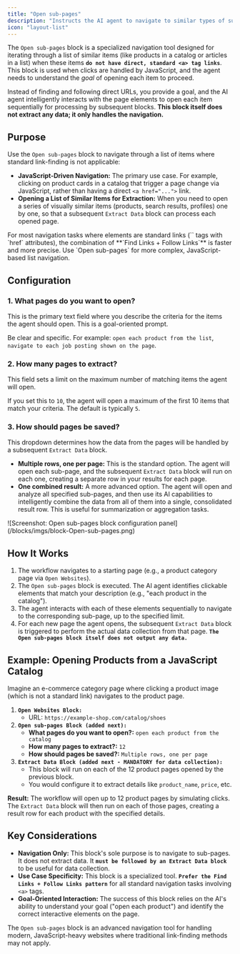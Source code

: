 ```yaml
---
title: "Open sub-pages"
description: "Instructs the AI agent to navigate to similar types of sub-pages, especially when direct links are not available (e.g., in a product catalog)."
icon: "layout-list"
---
```


The `Open sub-pages` block is a specialized navigation tool designed for iterating through a list of similar items (like products in a catalog or articles in a list) when these items **`do not have direct, standard <a> tag links`**. This block is used when clicks are handled by JavaScript, and the agent needs to understand the _goal_ of opening each item to proceed.

Instead of finding and following direct URLs, you provide a goal, and the AI agent intelligently interacts with the page elements to open each item sequentially for processing by subsequent blocks. **This block itself does not extract any data; it only handles the navigation.**

## Purpose

Use the `Open sub-pages` block to navigate through a list of items where standard link-finding is not applicable:

- **JavaScript-Driven Navigation:** The primary use case. For example, clicking on product cards in a catalog that trigger a page change via JavaScript, rather than having a direct `<a href="...">` link.
- **Opening a List of Similar Items for Extraction:** When you need to open a series of visually similar items (products, search results, profiles) one by one, so that a subsequent `Extract Data` block can process each opened page.

<Note>
  For most navigation tasks where elements are standard links (`<a>` tags with `href` attributes), the combination of **`Find Links + Follow Links`** is faster and more precise. Use `Open sub-pages` for more complex, JavaScript-based list navigation.
</Note>

## Configuration

### 1. What pages do you want to open?

This is the primary text field where you describe the criteria for the items the agent should open. This is a goal-oriented prompt.

Be clear and specific. For example: `open each product from the list`, `navigate to each job posting shown on the page`.

### 2. How many pages to extract?

This field sets a limit on the maximum number of matching items the agent will open.

If you set this to `10`, the agent will open a maximum of the first 10 items that match your criteria. The default is typically `5`.

### 3. How should pages be saved?

This dropdown determines how the data from the pages will be handled by a subsequent `Extract Data` block.

- **Multiple rows, one per page:** This is the standard option. The agent will open each sub-page, and the subsequent `Extract Data` block will run on each one, creating a separate row in your results for each page.
- **One combined result:** A more advanced option. The agent will open and analyze all specified sub-pages, and then use its AI capabilities to intelligently combine the data from all of them into a single, consolidated result row. This is useful for summarization or aggregation tasks.

<Frame caption="Screenshot: Open sub-pages block configuration panel">
  ![Screenshot: Open sub-pages block configuration panel](/blocks/imgs/block-Open-sub-pages.png)
</Frame>

## How It Works

1. The workflow navigates to a starting page (e.g., a product category page via `Open Websites`).
2. The `Open sub-pages` block is executed. The AI agent identifies clickable elements that match your description (e.g., "each product in the catalog").
3. The agent interacts with each of these elements sequentially to navigate to the corresponding sub-page, up to the specified limit.
4. For each new page the agent opens, the subsequent `Extract Data` block is triggered to perform the actual data collection from that page. **`The Open sub-pages block itself does not output any data.`**

## Example: Opening Products from a JavaScript Catalog

Imagine an e-commerce category page where clicking a product image (which is not a standard link) navigates to the product page.

1. **`Open Websites Block:`**
   - URL: `https://example-shop.com/catalog/shoes`
2. **`Open sub-pages Block (added next):`**
   - **What pages do you want to open?:** `open each product from the catalog`
   - **How many pages to extract?:** `12`
   - **How should pages be saved?:** `Multiple rows, one per page`
3. **`Extract Data Block (added next - MANDATORY for data collection):`**
   - This block will run on each of the 12 product pages opened by the previous block.
   - You would configure it to extract details like `product_name`, `price`, etc.

**Result:** The workflow will open up to 12 product pages by simulating clicks. The `Extract Data` block will then run on each of those pages, creating a result row for each product with the specified details.

## Key Considerations

- **Navigation Only:** This block's sole purpose is to navigate to sub-pages. It does not extract data. It **`must be followed by an Extract Data block`** to be useful for data collection.
- **Use Case Specificity:** This block is a specialized tool. **`Prefer the Find Links + Follow Links pattern`** for all standard navigation tasks involving `<a>` tags.
- **Goal-Oriented Interaction:** The success of this block relies on the AI's ability to understand your goal ("open each product") and identify the correct interactive elements on the page.

The `Open sub-pages` block is an advanced navigation tool for handling modern, JavaScript-heavy websites where traditional link-finding methods may not apply.